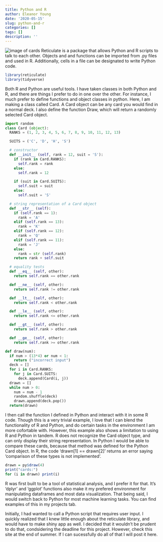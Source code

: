 ```yaml
---
title: Python and R
author: Eleanor Young
date: '2020-05-15'
slug: python-and-r
categories: []
tags: []
description: ''
---
```

![image of cards](C:/Users/ELEANOR/Documents/R/SDS348/TestProject3/static/img/cards.png)
Reticulate is a package that allows Python and R scripts to talk to each other. Objects and and functions can be imported from .py files and used in R. Additionally, cells in a file can be designated to write Python code.
```r
library(reticulate)
library(tidyverse)
```
Both R and Python are useful tools. I have taken classes in both Python and R, and there are things I prefer to do in one over the other. For instance, I much prefer to define functions and object classes in python. Here, I am making a class called Card. A Card object can be any card you would find in a normal deck. I also define the function Draw, which will return a randomly selected Card object.
```python
import random
class Card (object):
  RANKS = (1, 2, 3, 4, 5, 6, 7, 8, 9, 10, 11, 12, 13)

  SUITS = ('C', 'D', 'H', 'S')

  # constructor
  def __init__ (self, rank = 12, suit = 'S'):
    if (rank in Card.RANKS):
      self.rank = rank
    else:
      self.rank = 12

    if (suit in Card.SUITS):
      self.suit = suit
    else:
      self.suit = 'S'

  # string representation of a Card object
  def __str__ (self):
    if (self.rank == 1):
      rank = 'A'
    elif (self.rank == 13):
      rank = 'K'
    elif (self.rank == 12):
      rank = 'Q'
    elif (self.rank == 11):
      rank = 'J'
    else:
      rank = str (self.rank)
    return rank + self.suit

  # equality tests
  def __eq__ (self, other):
    return self.rank == other.rank

  def __ne__ (self, other):
    return self.rank != other.rank

  def __lt__ (self, other):
    return self.rank < other.rank

  def __le__ (self, other):
    return self.rank <= other.rank

  def __gt__ (self, other):
    return self.rank > other.rank

  def __ge__ (self, other):
    return self.rank >= other.rank

def draw(num):
  if num > (13*4) or num < 1:
    return ("incorrect input")
  deck = []
  for i in Card.RANKS:
    for j in Card.SUITS:
      deck.append(Card(i, j))
  drawn = []
  while num > 0:
    num = num - 1
    random.shuffle(deck)
    drawn.append(deck.pop())
  return(drawn)
```

I then call the function I defined in Python and interact with it in some R code. Though this is a very trivial example, I love that I can blend the functionality of R and Python, and do certain tasks in the environment I am more cofortable with. However, this example also shows a limitation to using R and Python in tandem. R does not recognize the Card object type, and can only display their string representation. In Python I would be able to compare these cards, because that method was defined for the Python Card object. In R, the code 'drawn[1] == drawn[2]' returns an error saying 'comparison of these types is not implemented'. 

```r
drawn = py$draw(4)
print("cards:")
for (i in drawn) print(i)
```

R was first built to be a tool of statistical analysis, and I prefer it for that. It's 'dplyr' and 'ggplot' functions also make it my prefered environment for manipulating dataframes and most data visualization. That being said, I would switch back to Python for most machine learning tasks. You can find examples of this in my projects tab. 

Initially, I had wanted to call a Python script that requires user input. I quickly realized that I knew little enough about the reticulate library, and would have to make shiny app as well. I decided that it wouldn't be prudent to do that, condsidering the deadline for this project. However, check this site at the end of summer. If I can sucessfully do all of that I will post it here.